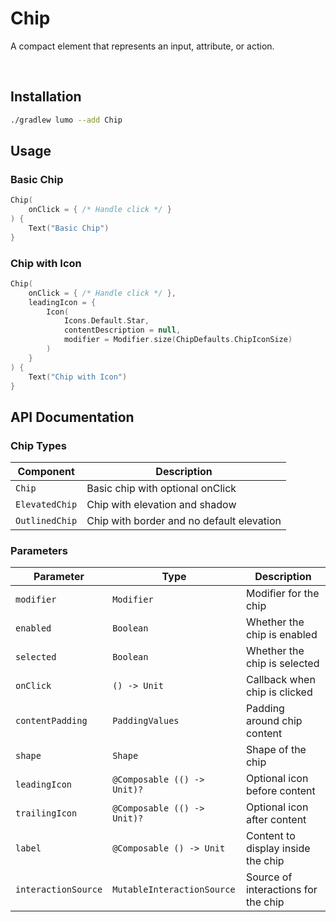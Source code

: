 
# Chip

A compact element that represents an input, attribute, or action.

<SourceCodeTag componentName="Chip.kt" />

<ComponentVideo componentName="chip" />

<br />

## Installation

```bash copy
./gradlew lumo --add Chip
```

## Usage

### Basic Chip

```kotlin copy
Chip(
    onClick = { /* Handle click */ }
) {
    Text("Basic Chip")
}
```

### Chip with Icon

```kotlin copy
Chip(
    onClick = { /* Handle click */ },
    leadingIcon = {
        Icon(
            Icons.Default.Star,
            contentDescription = null,
            modifier = Modifier.size(ChipDefaults.ChipIconSize)
        )
    }
) {
    Text("Chip with Icon")
}
```

## API Documentation

### Chip Types

| Component      | Description                               |
| -------------- | ----------------------------------------- |
| `Chip`         | Basic chip with optional onClick          |
| `ElevatedChip` | Chip with elevation and shadow            |
| `OutlinedChip` | Chip with border and no default elevation |

### Parameters

| Parameter           | Type                        | Description                         |
| ------------------- | --------------------------- | ----------------------------------- |
| `modifier`          | `Modifier`                  | Modifier for the chip               |
| `enabled`           | `Boolean`                   | Whether the chip is enabled         |
| `selected`          | `Boolean`                   | Whether the chip is selected        |
| `onClick`           | `() -> Unit`                | Callback when chip is clicked       |
| `contentPadding`    | `PaddingValues`             | Padding around chip content         |
| `shape`             | `Shape`                     | Shape of the chip                   |
| `leadingIcon`       | `@Composable (() -> Unit)?` | Optional icon before content        |
| `trailingIcon`      | `@Composable (() -> Unit)?` | Optional icon after content         |
| `label`             | `@Composable () -> Unit`    | Content to display inside the chip  |
| `interactionSource` | `MutableInteractionSource`  | Source of interactions for the chip |

